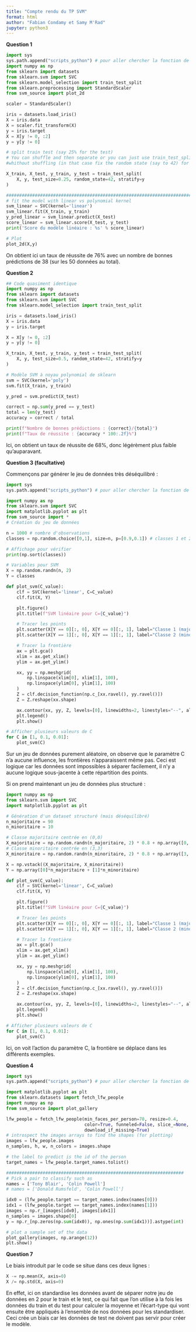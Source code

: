 ```yaml
---
title: "Compte rendu du TP SVM"
format: html
author: "Fabian Condamy et Samy M'Rad"
jupyter: python3
---
```


**Question 1**

```python
import sys
sys.path.append("scripts_python") # pour aller chercher la fonction de svm_source
import numpy as np
from sklearn import datasets
from sklearn.svm import SVC
from sklearn.model_selection import train_test_split
from sklearn.preprocessing import StandardScaler
from svm_source import plot_2d

scaler = StandardScaler()

iris = datasets.load_iris()
X = iris.data
X = scaler.fit_transform(X)
y = iris.target
X = X[y != 0, :2]
y = y[y != 0]

# split train test (say 25% for the test)
# You can shuffle and then separate or you can just use train_test_split 
#whithout shuffling (in that case fix the random state (say to 42) for reproductibility)

X_train, X_test, y_train, y_test = train_test_split(
    X, y, test_size=0.25, random_state=42, stratify=y
)

###############################################################################
# fit the model with linear vs polynomial kernel
svm_linear = SVC(kernel='linear')
svm_linear.fit(X_train, y_train)
y_pred_linear = svm_linear.predict(X_test)
score_linear = svm_linear.score(X_test, y_test)
print('Score du modèle linéaire : %s' % score_linear)

# Plot
plot_2d(X,y)
```

On obtient ici un taux de réussite de 76% avec un nombre de bonnes prédictions de 38 (sur les 50 données au total).


**Question 2**

```python
## Code quasiment identique
import numpy as np
from sklearn import datasets
from sklearn.svm import SVC
from sklearn.model_selection import train_test_split

iris = datasets.load_iris()
X = iris.data
y = iris.target

X = X[y != 0, :2]
y = y[y != 0]

X_train, X_test, y_train, y_test = train_test_split(
    X, y, test_size=0.5, random_state=42, stratify=y
)

# Modèle SVM à noyau polynomial de sklearn
svm = SVC(kernel='poly')
svm.fit(X_train, y_train)

y_pred = svm.predict(X_test)

correct = np.sum(y_pred == y_test)
total = len(y_test)
accuracy = correct / total

print(f"Nombre de bonnes prédictions : {correct}/{total}")
print(f"Taux de réussite : {accuracy * 100:.2f}%")
```

Ici, on obtient un taux de réussite de 68%, donc légérèment plus faible qu'auparavant.

**Question 3 (facultative)**

Commençons par générer le jeu de données très déséquilibré :


```python
import sys
sys.path.append("scripts_python") # pour aller chercher la fonction de svm_source

import numpy as np
from sklearn.svm import SVC
import matplotlib.pyplot as plt
from svm_source import *
# Création du jeu de données

n = 1000 # nombre d'observations
classes = np.random.choice([0,1], size=n, p=[0.9,0.1]) # classes 1 et 2 avec respectivement p=90% et p=10%

# Affichage pour vérifier
print(np.sort(classes))

# Variables pour SVM
X = np.random.randn(n, 2)
Y = classes

def plot_svm(C_value):
    clf = SVC(kernel='linear', C=C_value)
    clf.fit(X, Y)

    plt.figure()
    plt.title(f"SVM linéaire pour C={C_value}")

    # Tracer les points
    plt.scatter(X[Y == 0][:, 0], X[Y == 0][:, 1], label="Classe 1 (majoritaire)", alpha=0.5)
    plt.scatter(X[Y == 1][:, 0], X[Y == 1][:, 1], label="Classe 2 (minoritaire)", alpha=0.8)

    # Tracer la frontière
    ax = plt.gca()
    xlim = ax.get_xlim()
    ylim = ax.get_ylim()

    xx, yy = np.meshgrid(
        np.linspace(xlim[0], xlim[1], 100),
        np.linspace(ylim[0], ylim[1], 100)
    )
    Z = clf.decision_function(np.c_[xx.ravel(), yy.ravel()])
    Z = Z.reshape(xx.shape)

    ax.contour(xx, yy, Z, levels=[0], linewidths=2, linestyles="--", alpha=0.7)
    plt.legend()
    plt.show()

# Afficher plusieurs valeurs de C
for C in [1, 0.1, 0.01]:
    plot_svm(C)
```

Sur un jeu de données purement aléatoire, on observe que le paramètre C n'a aucune influence, les frontières n'apparaissent même pas. Ceci est logique car les données sont impossibles à séparer facilement, il n'y a aucune logique sous-jacente à cette répartition des points.

Si on prend maintenant un jeu de données plus structuré :

```python
import numpy as np
from sklearn.svm import SVC
import matplotlib.pyplot as plt

# Génération d'un dataset structuré (mais déséquilibré)
n_majoritaire = 90
n_minoritaire = 10

# Classe majoritaire centrée en (0,0)
X_majoritaire = np.random.randn(n_majoritaire, 2) * 0.8 + np.array([0, 0])
# Classe minoritaire centrée en (3,3)
X_minoritaire = np.random.randn(n_minoritaire, 2) * 0.8 + np.array([3, 3])

X = np.vstack((X_majoritaire, X_minoritaire))
Y = np.array([0]*n_majoritaire + [1]*n_minoritaire)

def plot_svm(C_value):
    clf = SVC(kernel='linear', C=C_value)
    clf.fit(X, Y)

    plt.figure()
    plt.title(f"SVM linéaire pour C={C_value}")

    # Tracer les points
    plt.scatter(X[Y == 0][:, 0], X[Y == 0][:, 1], label="Classe 1 (majoritaire)", alpha=0.5)
    plt.scatter(X[Y == 1][:, 0], X[Y == 1][:, 1], label="Classe 2 (minoritaire)", alpha=0.8)

    # Tracer la frontière
    ax = plt.gca()
    xlim = ax.get_xlim()
    ylim = ax.get_ylim()

    xx, yy = np.meshgrid(
        np.linspace(xlim[0], xlim[1], 100),
        np.linspace(ylim[0], ylim[1], 100)
    )
    Z = clf.decision_function(np.c_[xx.ravel(), yy.ravel()])
    Z = Z.reshape(xx.shape)

    ax.contour(xx, yy, Z, levels=[0], linewidths=2, linestyles="--", alpha=0.7)
    plt.legend()
    plt.show()

# Afficher plusieurs valeurs de C
for C in [1, 0.1, 0.01]:
    plot_svm(C)
```

Ici, on voit l'action du paramètre C, la frontière se déplace dans les différents exemples. 


**Question 4**

```python
import sys
sys.path.append("scripts_python") # pour aller chercher la fonction de svm_source

import matplotlib.pyplot as plt
from sklearn.datasets import fetch_lfw_people
import numpy as np
from svm_source import plot_gallery

lfw_people = fetch_lfw_people(min_faces_per_person=70, resize=0.4,
                              color=True, funneled=False, slice_=None,
                              download_if_missing=True)
# introspect the images arrays to find the shapes (for plotting)
images = lfw_people.images
n_samples, h, w, n_colors = images.shape

# the label to predict is the id of the person
target_names = lfw_people.target_names.tolist()

####################################################################
# Pick a pair to classify such as
names = ['Tony Blair', 'Colin Powell']
# names = ['Donald Rumsfeld', 'Colin Powell']

idx0 = (lfw_people.target == target_names.index(names[0]))
idx1 = (lfw_people.target == target_names.index(names[1]))
images = np.r_[images[idx0], images[idx1]]
n_samples = images.shape[0]
y = np.r_[np.zeros(np.sum(idx0)), np.ones(np.sum(idx1))].astype(int)

# plot a sample set of the data
plot_gallery(images, np.arange(12))
plt.show()
```


**Question 7**

Le biais introduit par le code se situe dans ces deux lignes :

```python
X -= np.mean(X, axis=0)
X /= np.std(X, axis=0)
```

En effet, ici on standardise les données avant de séparer notre jeu de données en 2 pour le train et le test, ce qui fait que l'on utilise à la fois les données du train et du test pour calculer la moyenne et l'écart-type qui vont ensuite être appliqués à l'ensemble de nos données pour les standardiser. Ceci crée un biais car les données de test ne doivent pas servir pour créer le modèle.